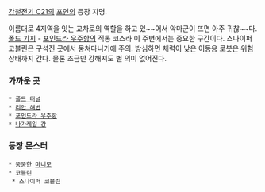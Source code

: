 [[강철전기 C21]]의 [[포인]]의 등장 지명.

이름대로 4지역을 잇는 교차로의 역할을 하고 있~~어서 악마군이 뜨면 아주 귀찮~~다. [[폴드 기지]] - [[포인드라 우주항]]의 직통 코스라 이 주변에서는 중요한 구간이다.
스나이퍼 코블린은 구석진 곳에서 뭉쳐다니기에 주의. 방심하면 체력이 낮은 이동용 로봇은 위험 상태까지 간다. 물론 조금만 강해져도 별 의미 없어진다.

=== 가까운 곳 ===
 * [[폴드 터널]]
 * [[리안 해변]]
 * [[포인드라 우주항]]
 * [[나가레일 강]]
=== 등장 몬스터 ===
 * 뚱뚱한 [[마니모]]
 * 코블린
  * 스나이퍼 코블린
